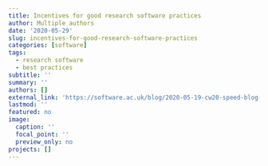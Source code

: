 ```yaml
---
title: Incentives for good research software practices
author: Multiple authors
date: '2020-05-29'
slug: incentives-for-good-research-software-practices
categories: [software]
tags:
  - research software
  - best practices
subtitle: ''
summary: ''
authors: []
external_link: 'https://software.ac.uk/blog/2020-05-19-cw20-speed-blog-incentives-good-research-software-practices'
lastmod: ''
featured: no
image:
  caption: ''
  focal_point: ''
  preview_only: no
projects: []
---
```


